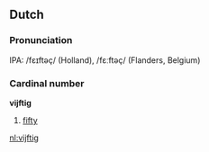 ==Dutch==
===Pronunciation===
IPA: /fɛɪftəç/ (Holland), /fɛːftəç/ (Flanders, Belgium)

===Cardinal number===
'''vijftig'''

# [[fifty]]

[[nl:vijftig]]